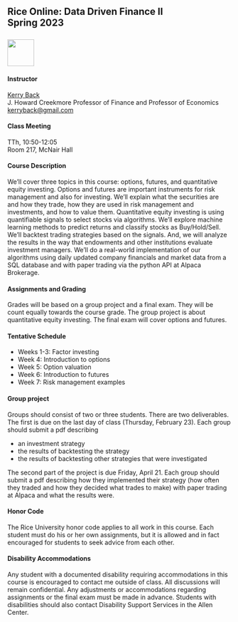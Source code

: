 ## Rice Online: Data Driven Finance II <br>Spring 2023<br><br>![](RiceBusiness-transparent-logo-sm.png){height="60"}



#### Instructor

[Kerry Back](http://kerryback.com)
<br>
J. Howard Creekmore Professor of Finance and Professor of Economics<br>
<a href="mailto:kerryback@gmail.com">kerryback@gmail.com</a>

#### Class Meeting

TTh, 10:50-12:05<br>
Room 217, McNair Hall

#### Course Description

We'll cover three topics in this course: options, futures, and quantitative equity investing.  Options and futures are important instruments for risk management and also for investing.  We'll explain what the securities are and how they trade, how they are used in risk management and investments, and how to value them.  Quantitative equity investing is using quantifiable signals to select stocks via algorithms.  We'll explore machine learning methods to predict returns and classify stocks as Buy/Hold/Sell.  We'll backtest trading strategies based on the signals.  And, we will analyze the results in the way that endowments and other institutions evaluate investment managers.  We'll do a real-world implementation of our algorithms using daily updated company financials and market data from a SQL database and with paper trading via the python API at Alpaca Brokerage.

#### Assignments and Grading

Grades will be based on a group project and a final exam.  They will be count equally towards the course grade.  The group project is about quantitative equity investing.  The final exam will cover options and futures.  

#### Tentative Schedule

- Weeks 1-3: Factor investing 
- Week 4: Introduction to options
- Week 5: Option valuation
- Week 6: Introduction to futures
- Week 7: Risk management examples

#### Group project

Groups should consist of two or three students.  There are two deliverables.  The first is due on the last day of class (Thursday, February 23).  Each group should submit a pdf describing

- an investment strategy
- the results of backtesting the strategy
- the results of backtesting other strategies that were investigated

The second part of the project is due Friday, April 21.  Each group should submit a pdf describing how they implemented their strategy  (how often they traded and how they decided what trades to make) with paper trading at Alpaca and what the results were.

#### Honor Code

The Rice University honor code applies to all work in this course.  Each student must do his or her own assignments, but it is allowed and in fact encouraged for students to seek advice from each other. 

#### Disability Accommodations

Any student with a documented disability requiring accommodations in this course is encouraged to
contact me outside of class. All discussions will remain confidential. Any adjustments or accommodations
regarding assignments or the final exam must be made in advance. Students with disabilities
should also contact Disability Support Services in the Allen Center.













